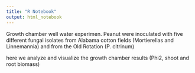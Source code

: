 ```yaml
---
title: "R Notebook"
output: html_notebook
---
```


Growth chamber well water experimen. Peanut were inoculated with five different fungal isolates from Alabama cotton fields (Mortierellas and Linnemannia) and from the Old Rotation (P. citrinum)

here we analyze and visualize the growth chamber results (Phi2, shoot and root biomass)


